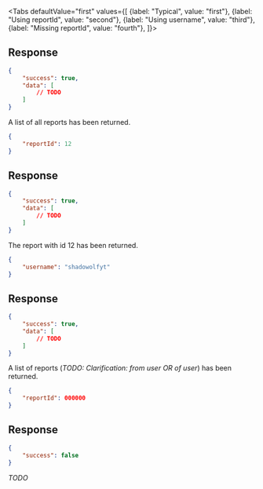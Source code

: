 <Tabs
    defaultValue="first"
    values={[
        {label: "Typical", value: "first"},
        {label: "Using reportId", value: "second"},
        {label: "Using username", value: "third"},
        {label: "Missing reportId", value: "fourth"},
    ]}>
<TabItem value="first">

## Response

```json
{
    "success": true,
    "data": [
        // TODO
    ]
}
```

A list of all reports has been returned.

</TabItem>
<TabItem value="second">

```json
{
    "reportId": 12
}
```

## Response

```json
{
    "success": true,
    "data": [
        // TODO
    ]
}
```

The report with id 12 has been returned.

</TabItem>
<TabItem value="third">

```json
{
    "username": "shadowolfyt"
}
```

## Response

```json
{
    "success": true,
    "data": [
        // TODO
    ]
}
```

A list of reports (*TODO: Clarification: from user OR of user*) has been
returned.

</TabItem>
<TabItem value="fourth">

```json
{
    "reportId": 000000
}
```

## Response

```json
{
    "success": false
}
```

*TODO*

</TabItem>
</Tabs>
